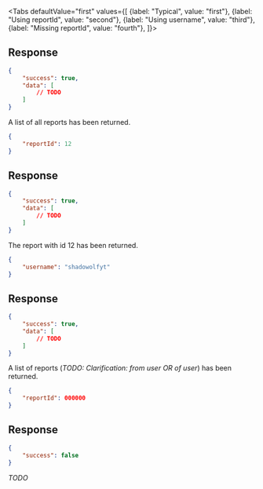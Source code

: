 <Tabs
    defaultValue="first"
    values={[
        {label: "Typical", value: "first"},
        {label: "Using reportId", value: "second"},
        {label: "Using username", value: "third"},
        {label: "Missing reportId", value: "fourth"},
    ]}>
<TabItem value="first">

## Response

```json
{
    "success": true,
    "data": [
        // TODO
    ]
}
```

A list of all reports has been returned.

</TabItem>
<TabItem value="second">

```json
{
    "reportId": 12
}
```

## Response

```json
{
    "success": true,
    "data": [
        // TODO
    ]
}
```

The report with id 12 has been returned.

</TabItem>
<TabItem value="third">

```json
{
    "username": "shadowolfyt"
}
```

## Response

```json
{
    "success": true,
    "data": [
        // TODO
    ]
}
```

A list of reports (*TODO: Clarification: from user OR of user*) has been
returned.

</TabItem>
<TabItem value="fourth">

```json
{
    "reportId": 000000
}
```

## Response

```json
{
    "success": false
}
```

*TODO*

</TabItem>
</Tabs>
